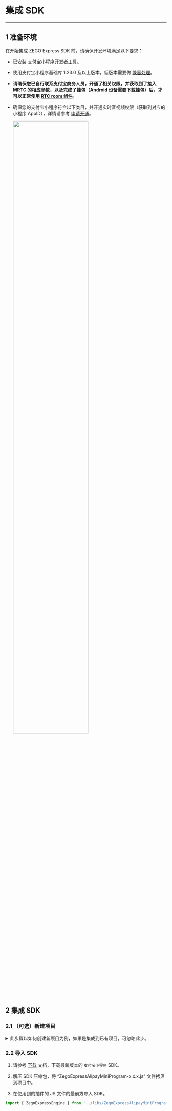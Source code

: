 # 集成 SDK

---

## 1 准备环境

在开始集成 ZEGO Express SDK 前，请确保开发环境满足以下要求：

* 已安装 [支付宝小程序开发者工具](https://opendocs.alipay.com/mini/ide/download)。
* 使用支付宝小程序基础库 1.23.0 及以上版本，低版本需要做 [兼容处理](https://opendocs.alipay.com/mini/framework/compatibility)。
* **请确保您已自行联系支付宝商务人员，开通了相关权限，并获取到了接入 MRTC 的相应参数，以及完成了挂包（Android 设备需要下载挂包）后，才可以正常使用 [RTC room 组件](https://opendocs.alipay.com/pre-open/08757t?pathHash=d1fc6c9f)。**
* 确保您的支付宝小程序符合以下类目，并开通实时音视频权限（获取到对应的小程序 AppID），详情请参考 [申请开通](https://opendocs.alipay.com/pre-open/08757t?pathHash=d1fc6c9f)。
    
    <img src="/Pics/Express/wx_program/AliPay_miniprogram_item.png" width="70%">


## 2 集成 SDK

### 2.1 （可选）新建项目

<details class="zg-primary">
    <summary>此步骤以如何创建新项目为例，如果是集成到已有项目，可忽略此步。</summary>  

请参考 [支付宝小程序文档 - 快速接入](https://opendocs.alipay.com/mini/developer/getting-started) 创建一个支付宝小程序。
</details> 



### 2.2 导入 SDK

1. 请参考 [下载](#3208) 文档，下载最新版本的 `支付宝小程序` SDK。

2. 解压 SDK 压缩包，将 “ZegoExpressAlipayMiniProgram-x.x.x.js” 文件拷贝到项目中。

3. 在使用到的插件的 JS 文件的最前方导入 SDK。

```javascript
import { ZegoExpressEngine } from '../libs/ZegoExpressAlipayMiniProgram-x.x.x';
```
